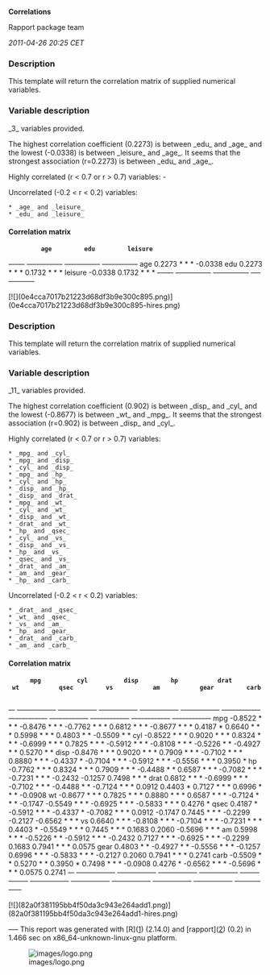 '''Correlations'''

Rapport package team

''2011-04-26 20:25 CET''


=== Description ===

This template will return the correlation matrix of supplied numerical variables. 

=== Variable description ===

_3_ variables provided. 

The highest correlation coefficient (0.2273) is between _edu_ and _age_ and the lowest (-0.0338) is between _leisure_ and _age_. It seems that the strongest association (r=0.2273) is between _edu_ and _age_. 

Highly correlated (r < 0.7 or r > 0.7) variables: -

Uncorrelated (-0.2 < r < 0.2) variables: 

 * _age_ and _leisure_
 * _edu_ and _leisure_ 

==== Correlation matrix ====

<!-- endlist -->

          '''age'''         '''edu'''         '''leisure'''    
<s>-----</s> <s>-----------</s> <s>-----------</s> <s>-----------</s>
age                       0.2273  * * *   -0.0338        
edu       0.2273  * * *                   0.1732  * * *  
leisure   -0.0338         0.1732  * * *                  
<s>-----</s> <s>-----------</s> <s>-----------</s> <s>-----------</s>

[![](0e4cca7017b21223d68df3b9e300c895.png)](0e4cca7017b21223d68df3b9e300c895-hires.png) 

=== Description ===

This template will return the correlation matrix of supplied numerical variables. 

=== Variable description ===

_11_ variables provided. 

The highest correlation coefficient (0.902) is between _disp_ and _cyl_ and the lowest (-0.8677) is between _wt_ and _mpg_. It seems that the strongest association (r=0.902) is between _disp_ and _cyl_. 

Highly correlated (r < 0.7 or r > 0.7) variables: 

 * _mpg_ and _cyl_
 * _mpg_ and _disp_
 * _cyl_ and _disp_
 * _mpg_ and _hp_
 * _cyl_ and _hp_
 * _disp_ and _hp_
 * _disp_ and _drat_
 * _mpg_ and _wt_
 * _cyl_ and _wt_
 * _disp_ and _wt_
 * _drat_ and _wt_
 * _hp_ and _qsec_
 * _cyl_ and _vs_
 * _disp_ and _vs_
 * _hp_ and _vs_
 * _qsec_ and _vs_
 * _drat_ and _am_
 * _am_ and _gear_
 * _hp_ and _carb_ 

Uncorrelated (-0.2 < r < 0.2) variables: 

 * _drat_ and _qsec_
 * _wt_ and _qsec_
 * _vs_ and _am_
 * _hp_ and _gear_
 * _drat_ and _carb_
 * _am_ and _carb_ 

==== Correlation matrix ====

<!-- endlist -->

       '''mpg'''          '''cyl'''          '''disp'''         '''hp'''           '''drat'''         '''wt'''           '''qsec'''         '''vs'''           '''am'''           '''gear'''         '''carb'''        
<s>--</s> <s>------------</s> <s>------------</s> <s>------------</s> <s>------------</s> <s>------------</s> <s>------------</s> <s>------------</s> <s>------------</s> <s>------------</s> <s>------------</s> <s>------------</s>
mpg                     -0.8522  * * *   -0.8476  * * *   -0.7762  * * *   0.6812  * * *    -0.8677  * * *   0.4187  *        0.6640  * * *    0.5998  * * *    0.4803  * *      -0.5509  * *    
cyl    -0.8522  * * *                    0.9020  * * *    0.8324  * * *    -0.6999  * * *   0.7825  * * *    -0.5912  * * *   -0.8108  * * *   -0.5226  * *     -0.4927  * *     0.5270  * *     
disp   -0.8476  * * *   0.9020  * * *                     0.7909  * * *    -0.7102  * * *   0.8880  * * *    -0.4337  *       -0.7104  * * *   -0.5912  * * *   -0.5556  * * *   0.3950  *       
hp     -0.7762  * * *   0.8324  * * *    0.7909  * * *                     -0.4488  * *     0.6587  * * *    -0.7082  * * *   -0.7231  * * *   -0.2432          -0.1257          0.7498  * * *   
drat   0.6812  * * *    -0.6999  * * *   -0.7102  * * *   -0.4488  * *                      -0.7124  * * *   0.0912           0.4403  *        0.7127  * * *    0.6996  * * *    -0.0908         
wt     -0.8677  * * *   0.7825  * * *    0.8880  * * *    0.6587  * * *    -0.7124  * * *                    -0.1747          -0.5549  * * *   -0.6925  * * *   -0.5833  * * *   0.4276  *       
qsec   0.4187  *        -0.5912  * * *   -0.4337  *       -0.7082  * * *   0.0912           -0.1747                           0.7445  * * *    -0.2299          -0.2127          -0.6562  * * *  
vs     0.6640  * * *    -0.8108  * * *   -0.7104  * * *   -0.7231  * * *   0.4403  *        -0.5549  * * *   0.7445  * * *                     0.1683           0.2060           -0.5696  * * *  
am     0.5998  * * *    -0.5226  * *     -0.5912  * * *   -0.2432          0.7127  * * *    -0.6925  * * *   -0.2299          0.1683                            0.7941  * * *    0.0575          
gear   0.4803  * *      -0.4927  * *     -0.5556  * * *   -0.1257          0.6996  * * *    -0.5833  * * *   -0.2127          0.2060           0.7941  * * *                     0.2741          
carb   -0.5509  * *     0.5270  * *      0.3950  *        0.7498  * * *    -0.0908          0.4276  *        -0.6562  * * *   -0.5696  * * *   0.0575           0.2741                           
<s>--</s> <s>------------</s> <s>------------</s> <s>------------</s> <s>------------</s> <s>------------</s> <s>------------</s> <s>------------</s> <s>------------</s> <s>------------</s> <s>------------</s> <s>------------</s>

[![](82a0f381195bb4f50da3c943e264add1.png)](82a0f381195bb4f50da3c943e264add1-hires.png) 

<s>---</s>
This report was generated with [R]([http://www.r-project.org/]) (2.14.0) and [rapport]([http://al3xa.github.com/rapport/]) (0.2) in 1.466 sec on x86_64-unknown-linux-gnu platform. 

[[Image:images/logo.png|center]]

<!-- wiki code generated by txt2tags 2.6 (http://txt2tags.org) -->
<!-- cmdline: txt2tags -\-encoding=UTF-8 -t wiki -o demo/correlations.wiki demo/correlations.txt -->
